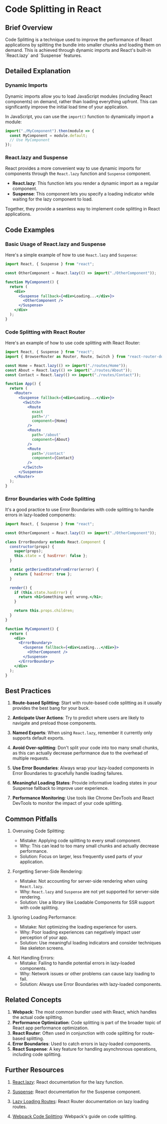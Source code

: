 
# Code Splitting in React

## Brief Overview

<Callout emoji='💡'>
  Code Splitting is a technique used to improve the performance of React
  applications by splitting the bundle into smaller chunks and loading them on
  demand. This is achieved through dynamic imports and React's built-in
  `React.lazy` and `Suspense` features.
</Callout>

## Detailed Explanation

### Dynamic Imports

Dynamic imports allow you to load JavaScript modules (including React components) on demand, rather than loading everything upfront. This can significantly improve the initial load time of your application.

In JavaScript, you can use the `import()` function to dynamically import a module:

```javascript
import("./MyComponent").then(module => {
  const MyComponent = module.default;
  // Use MyComponent
});
```

### React.lazy and Suspense

React provides a more convenient way to use dynamic imports for components through the `React.lazy` function and `Suspense` component.

- **React.lazy**: This function lets you render a dynamic import as a regular component.
- **Suspense**: This component lets you specify a loading indicator while waiting for the lazy component to load.

Together, they provide a seamless way to implement code splitting in React applications.

## Code Examples

### Basic Usage of React.lazy and Suspense

Here's a simple example of how to use `React.lazy` and `Suspense`:

```jsx
import React, { Suspense } from "react";

const OtherComponent = React.lazy(() => import("./OtherComponent"));

function MyComponent() {
  return (
    <div>
      <Suspense fallback={<div>Loading...</div>}>
        <OtherComponent />
      </Suspense>
    </div>
  );
}
```

### Code Splitting with React Router

Here's an example of how to use code splitting with React Router:

```jsx
import React, { Suspense } from "react";
import { BrowserRouter as Router, Route, Switch } from "react-router-dom";

const Home = React.lazy(() => import("./routes/Home"));
const About = React.lazy(() => import("./routes/About"));
const Contact = React.lazy(() => import("./routes/Contact"));

function App() {
  return (
    <Router>
      <Suspense fallback={<div>Loading...</div>}>
        <Switch>
          <Route
            exact
            path='/'
            component={Home}
          />
          <Route
            path='/about'
            component={About}
          />
          <Route
            path='/contact'
            component={Contact}
          />
        </Switch>
      </Suspense>
    </Router>
  );
}
```

### Error Boundaries with Code Splitting

It's a good practice to use Error Boundaries with code splitting to handle errors in lazy-loaded components:

```jsx
import React, { Suspense } from "react";

const OtherComponent = React.lazy(() => import("./OtherComponent"));

class ErrorBoundary extends React.Component {
  constructor(props) {
    super(props);
    this.state = { hasError: false };
  }

  static getDerivedStateFromError(error) {
    return { hasError: true };
  }

  render() {
    if (this.state.hasError) {
      return <h1>Something went wrong.</h1>;
    }

    return this.props.children;
  }
}

function MyComponent() {
  return (
    <div>
      <ErrorBoundary>
        <Suspense fallback={<div>Loading...</div>}>
          <OtherComponent />
        </Suspense>
      </ErrorBoundary>
    </div>
  );
}
```

## Best Practices

1. **Route-based Splitting**: Start with route-based code splitting as it usually provides the best bang for your buck.

2. **Anticipate User Actions**: Try to predict where users are likely to navigate and preload those components.

3. **Named Exports**: When using `React.lazy`, remember it currently only supports default exports.

4. **Avoid Over-splitting**: Don't split your code into too many small chunks, as this can actually decrease performance due to the overhead of multiple requests.

5. **Use Error Boundaries**: Always wrap your lazy-loaded components in Error Boundaries to gracefully handle loading failures.

6. **Meaningful Loading States**: Provide informative loading states in your Suspense fallback to improve user experience.

7. **Performance Monitoring**: Use tools like Chrome DevTools and React DevTools to monitor the impact of your code splitting.

## Common Pitfalls

<Callout>

1. Overusing Code Splitting:

   - Mistake: Applying code splitting to every small component.
   - Why: This can lead to too many small chunks and actually decrease performance.
   - Solution: Focus on larger, less frequently used parts of your application.

</Callout>

<Callout>

2. Forgetting Server-Side Rendering:

   - Mistake: Not accounting for server-side rendering when using `React.lazy`.
   - Why: `React.lazy` and `Suspense` are not yet supported for server-side rendering.
   - Solution: Use a library like Loadable Components for SSR support with code splitting.

</Callout>

<Callout>

3. Ignoring Loading Performance:

   - Mistake: Not optimizing the loading experience for users.
   - Why: Poor loading experiences can negatively impact user perception of your app.
   - Solution: Use meaningful loading indicators and consider techniques like skeleton screens.

</Callout>

<Callout>

4. Not Handling Errors:
   - Mistake: Failing to handle potential errors in lazy-loaded components.
   - Why: Network issues or other problems can cause lazy loading to fail.
   - Solution: Always use Error Boundaries with lazy-loaded components.

</Callout>

## Related Concepts

1. **Webpack**: The most common bundler used with React, which handles the actual code splitting.
2. **Performance Optimization**: Code splitting is part of the broader topic of React app performance optimization.
3. **React Router**: Often used in conjunction with code splitting for route-based splitting.
4. **Error Boundaries**: Used to catch errors in lazy-loaded components.
5. **React Suspense**: A key feature for handling asynchronous operations, including code splitting.

## Further Resources

<Callout emoji='📚'>

1. [React.lazy](https://react.dev/reference/react/lazy): React documentation for the lazy function.

2. [Suspense](https://react.dev/reference/react/Suspense): React documentation for the Suspense component.

3. [Lazy Loading Routes](https://reactrouter.com/en/main/route/lazy): React Router documentation on lazy loading routes.

4. [Webpack Code Splitting](https://webpack.js.org/guides/code-splitting/): Webpack's guide on code splitting.

</Callout>
